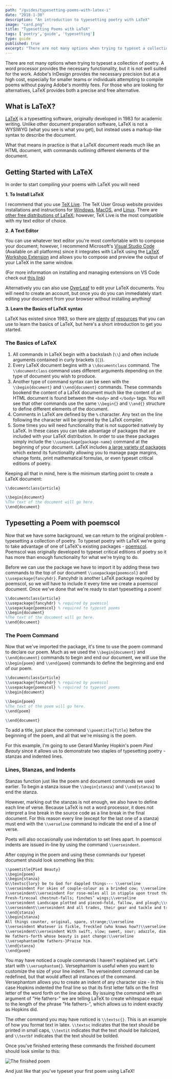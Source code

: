 ```yaml
---
path: "/guides/typesetting-poems-with-latex-i"
date: "2018-1-30"
description: "An introduction to typesetting poetry with LaTeX"
image: "card.png"
title: "Typesetting Poems with LaTeX"
tags: ['poetry','guide', 'typesetting']
type: guide
published: true
excerpt: "There are not many options when trying to typeset a collection of poetry. A word processor provides the necessary functionality, but it is not well suited for the work. Adobe's InDesign provides the necessary precision but at a high cost, especially for smaller teams attempting to compile poems without paying Adobe's monthly fees. For those who are looking for alternatives, LaTeX provides both the precision and due to its license its available at the lovely price of free!"
---
```


There are not many options when trying to typeset a collection of poetry. A word processor provides the necessary functionality, but it is not well suited for the work. Adobe's InDesign provides the necessary precision but at a high cost, especially for smaller teams or individuals attempting to compile poems without paying Adobe's monthly fees. For those who are looking for alternatives, LaTeX provides both a precise and free alternative.

## What is LaTeX?

[LaTeX](https://en.wikipedia.org/wiki/LaTeX) is a typesetting software, originally developed in 1983 for academic writing. Unlike other document preparation software, LaTeX is not a WYSIWYG (what you see is what you get), but instead uses a markup-like syntax to describe the document. 

What that means in practice is that a LaTeX document reads much like an HTML document, with commands outlining different elements of the document.

## Getting Started with LaTeX

In order to start compiling your poems with LaTeX you will need

**1. To Install LaTeX**

I recommend that you use [TeX Live](https://www.tug.org/texlive/). The TeX User Group website provides installations and instructions for [Windows](https://www.tug.org/texlive/windows.html), [MacOS](https://www.tug.org/mactex/), and [Linux](https://www.tug.org/texlive/quickinstall.html). There are [other free distributions of LaTeX](http://www.tug.org/interest.html#free); however, TeX Live is the most compatible with my text editor of choice.

**2. A Text Editor**

You can use whatever text editor you're most comfortable with to compose your document; however, I recommend Microsoft's [Visual Studio Code](https://code.visualstudio.com) (Available on all platforms) since it integrates with LaTeX using the [LaTeX Workshop Extension](https://marketplace.visualstudio.com/items?itemName=James-Yu.latex-workshop) and allows you to compose and preview the output of your LaTeX in the same window.

(For more information on installing and managing extensions on VS Code check out [this link](https://code.visualstudio.com/docs/editor/extension-gallery))

Alternatively you can also use [OverLeaf](https://www.overleaf.com) to edit your LaTeX documents. You will need to create an account, but once you do you can immediately start editing your document from your browser without installing anything!

**3. Learn the Basics of LaTeX syntax**

LaTeX has existed since 1983, so there are [plenty](https://www.overleaf.com/learn/latex/Free_online_introduction_to_LaTeX_(part_1)) [of](https://www.latex-project.org/about/) [resources](https://tobi.oetiker.ch/lshort/lshort.pdf) that you can use to learn the basics of LaTeX, but here's a short introduction to get you started.

### The Basics of LaTeX

1. All commands in LaTeX begin with a backslash (`\\`) and often include arguments contained in curly brackets (`{}`).
2. Every LaTeX document begins with a `\\documentclass` command. The `\\documentclass` command uses different arguments depending on the type of document you wish to produce. 
3. Another type of command syntax can be seen with the `\\begin{document}` and `\\end{document}` commands. These commands bookend the content of a LaTeX document much like the content of an HTML document is found between the `<body>` and `</body>` tags. You will see that other commands use the same `\\begin{}` and `\\end{}` structure to define different elements of the document.
4. Comments in LaTeX are defined by the `%` character. Any text on the line following the character will be ignored by the LaTeX compiler. 
5. Some times you will need functionality that is not supported natively by LaTeX. In these cases you can take advantage of packages that are included with your LaTeX distribution. In order to use these packages simply include the `\\usepackage{package-name}` command at the beginning of your document. LaTeX includes [a large variety of packages](https://en.wikibooks.org/wiki/LaTeX/Package_Reference) which extend its functionality allowing you to manage page margins, change fonts, print mathematical formulas, or even typeset critical editions of poetry. 

Keeping all that in mind, here is the minimum starting point to create a LaTeX document:

```LaTeX
\\documentclass{article}

\\begin{document}
%The text of the document will go here.
\\end{document}
```

## Typesetting a Poem with poemscol

Now that we have some background, we can return to the original problem - typesetting a collection of poetry. To typeset poetry with LaTeX we're going to take advantage of one of LaTeX's existing packages - [poemscol](https://ctan.org/pkg/poemscol?lang=en). Poemscol was originally developed to typeset critical editions of poetry so it has more than enough functionality for what we're trying to do. 

Before we can use the package we have to import it by adding these two commands to the top of our document `\\usepackage{poemscol}` and `\\usepackage{fancyhdr}`. Fancyhdr is another LaTeX package required by poemscol, so we will have to include it every time we create a poemscol document. Once we've done that we're ready to start typesetting a poem!

```LaTeX
\\documentclass{article}
\\usepackage{fancyhdr} % required by poemscol
\\usepackage{poemscol} % required to typeset poems
\\begin{document}
%The text of the document will go here.
\\end{document}
```
### The Poem Command

Now that we've imported the package, it's time to use the poem command to declare our poem. Much as we used the `\\begin{document}` and `\\end{document}` commands to begin and end our document, we will use the `\\begin{poem}` and `\\end{poem}` commands to define the beginning and end of our poem. 

```LaTeX
\\documentclass{article}
\\usepackage{fancyhdr} % required by poemscol
\\usepackage{poemscol} % required to typeset poems
\\begin{document}

\\begin{poem}
%The text of the poem will go here.
\\end{poem}

\\end{document}
```

To add a title, just place the command `\\poemtitle{Title}` before the beginning of the poem, and all that we're missing is the poem. 

For this example, I'm going to use Gerard Manley Hopkin's poem *Pied Beauty* since it allows us to demonstrate two staples of typesetting poetry - stanzas and indented lines.

### Lines, Stanzas, and Indents

Stanzas function just like the poem and document commands we used earlier. To begin a stanza issue the `\\begin{stanza}` and `\\end{stanza}` to end the stanza. 

However, marking out the stanzas is not enough, we also have to define each line of verse. Because LaTeX is not a word processor, it does not interpret a line break in the source code as a line break in the final document. For this reason every line (except for the last one of a stanza) must end with the `\\verseline` command to indicate the end of a line of verse.

Poets will also occasionally use indentation to set lines apart. In poemscol indents are issued in-line by using the command `\\verseindent`. 

After copying in the poem and using these commands our typeset document should look something like this:

```LaTeX
\\poemtitle{Pied Beauty}
\\begin{poem}
\\begin{stanza}
G\\textsc{lory} be to God for dappled things--- \\verseline
\\verseindent For skies of couple-colour as a brinded cow; \\verseline
\\verseindent\\verseindent For rose-moles all in stipple upon trout that swim;\\verseline
Fresh-firecoal chestnut-falls; finches’ wings;\\verseline
\\verseindent Landscape plotted and pieced—fold, fallow, and plough;\\verseline
\\verseindent\\verseindent And all trades, their gear and tackle and trim.\\verseline
\\end{stanza}
\\begin{stanza}
All things counter, original, spare, strange;\\verseline
\\verseindent Whatever is fickle, freckled (who knows how?)\\verseline
\\verseindent\\verseindent With swift, slow; sweet, sour; adazzle, dim;\\verseline
He fathers-forth whose beauty is past change:\\verseline
\\versephantom{He fathers-}Praise him.
\\end{stanza}
\\end{poem}
```

You may have noticed a couple commands I haven't explained yet. Let's start with `\\versephantom{}`. Versephantom is useful when you want to customize the size of your line indent. The verseindent command can be redefined, but that would affect all instances of the command. Versephantom allows you to create an indent of any character size - in this case Hopkins indented the final line so that its first letter falls on the first letter of the word forth on the line above. By issuing the command with an argument of "He fathers-" we are telling LaTeX to create whitespace equal to the length of the phrase "He fathers-", which allows us to indent exactly as Hopkins did. 

The other command you may have noticed is `\\textsc{}`. This is an example of how you format text in latex. `\\textsc` indicates that the text should be printed in small caps, `\\textit` indicates that the text should be italicized, and `\\textbf` indicates that the text should be bolded.  

Once you've finished entering these commands the finished document should look similar to this:

![The finished poem](Pied-Beauty.PNG)

And just like that you've typeset your first poem using LaTeX!